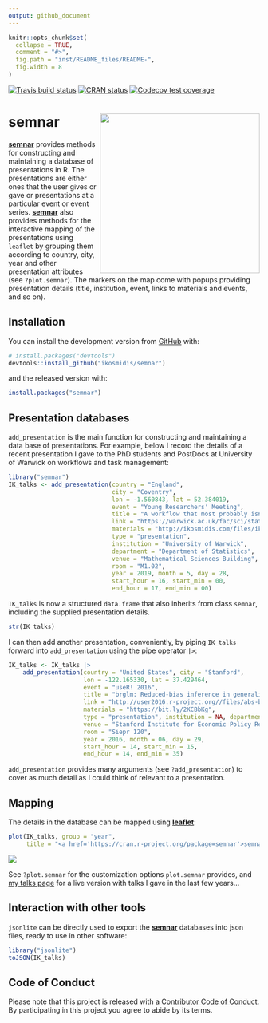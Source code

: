 ```yaml
---
output: github_document
---
```


```r
knitr::opts_chunk$set(
  collapse = TRUE,
  comment = "#>",
  fig.path = "inst/README_files/README-",
  fig.width = 8
)
```
<!-- badges: start -->
[![Travis build status](https://travis-ci.org/ikosmidis/semnar.svg?branch=master)](https://travis-ci.org/ikosmidis/semnar)
[![CRAN status](https://www.r-pkg.org/badges/version/semnar)](https://cran.r-project.org/package=semnar)
[![Codecov test coverage](https://codecov.io/gh/ikosmidis/semnar/branch/master/graph/badge.svg)](https://app.codecov.io/gh/ikosmidis/semnar?branch=master)
<!-- badges: end -->

# semnar <img src="https://github.com/ikosmidis/semnar/blob/develop/inst/art/semnar_hex.svg" width="320" align="right">

[**semnar**](https://github.com/ikosmidis/semnar) provides methods for constructing and maintaining a database of presentations in R. The presentations are either ones that the user gives or gave or presentations at a particular event or event series. [**semnar**](https://github.com/ikosmidis/semnar) also provides methods for the interactive mapping of the presentations using `leaflet` by grouping them according to country, city, year and other presentation attributes (see `?plot.semnar`). The markers on the map come with popups providing presentation details (title, institution, event, links to materials and events, and so on).

## Installation

You can install the development version from [GitHub](https://github.com/) with:
```r
# install.packages("devtools")
devtools::install_github("ikosmidis/semnar")
```
and the released version with:
```r
install.packages("semnar")
```

## Presentation databases

`add_presentation` is the main function for constructing and maintaining a data base of presentations. For example, below I record the details of a recent presentation I gave to the PhD students and PostDocs at University of Warwick on workflows and task management:
```r
library("semnar")
IK_talks <- add_presentation(country = "England",
                             city = "Coventry",
                             lon = -1.560843, lat = 52.384019,
                             event = "Young Researchers' Meeting",
                             title = "A workflow that most probably isn't yours",
                             link = "https://warwick.ac.uk/fac/sci/statistics/news/yrm/",
                             materials = "http://ikosmidis.com/files/ikosmidis_YRM_2019.pdf",
                             type = "presentation",
                             institution = "University of Warwick",
                             department = "Department of Statistics",
                             venue = "Mathematical Sciences Building",
                             room = "M1.02",
                             year = 2019, month = 5, day = 28,
                             start_hour = 16, start_min = 00,
                             end_hour = 17, end_min = 00)
```
`IK_talks` is now a structured `data.frame` that also inherits from class `semnar`, including the supplied presentation details.
```r
str(IK_talks)
```

I can then add another presentation, conveniently, by piping `IK_talks` forward into `add_presentation` using the pipe operator `|>`:
```r
IK_talks <- IK_talks |>
    add_presentation(country = "United States", city = "Stanford",
                     lon = -122.165330, lat = 37.429464,
                     event = "useR! 2016",
                     title = "brglm: Reduced-bias inference in generalized linear models",
                     link = "http://user2016.r-project.org//files/abs-book.pdf",
                     materials = "https://bit.ly/2KCBbKg",
                     type = "presentation", institution = NA, department = NA,
                     venue = "Stanford Institute for Economic Policy Research",
                     room = "Siepr 120",
                     year = 2016, month = 06, day = 29,
                     start_hour = 14, start_min = 15,
                     end_hour = 14, end_min = 35)
```

`add_presentation` provides many arguments (see `?add_presentation`) to cover as much detail as I could think of relevant to a presentation.

## Mapping
The details in the database can be mapped using [**leaflet**](https://cran.r-project.org/package=leaflet):
```r
plot(IK_talks, group = "year",
     title = "<a href='https://cran.r-project.org/package=semnar'>semnar</a> map")
```

![](https://github.com/ikosmidis/semnar/blob/master/inst/README_files/IK_talks.png)


See `?plot.semnar` for the customization options `plot.semnar` provides, and [my talks page](http://ikosmidis.com/talks) for a live version with talks I gave in the last few years...

## Interaction with other tools
`jsonlite` can be directly used to export the [**semnar**](https://github.com/ikosmidis/semnar) databases into json files, ready to use in other software:
```r
library("jsonlite")
toJSON(IK_talks)
```

## Code of Conduct

Please note that this project is released with a [Contributor Code of Conduct](https://github.com/ikosmidis/semnar/blob/master/CONDUCT.md). By participating in this project you agree to abide by its terms.
